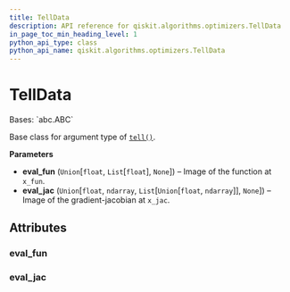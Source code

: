 ```yaml
---
title: TellData
description: API reference for qiskit.algorithms.optimizers.TellData
in_page_toc_min_heading_level: 1
python_api_type: class
python_api_name: qiskit.algorithms.optimizers.TellData
---
```


# TellData

<Class id="qiskit.algorithms.optimizers.TellData" isDedicatedPage={true} github="https://github.com/qiskit/qiskit/tree/stable/0.23/qiskit/algorithms/optimizers/steppable_optimizer.py" signature="TellData(eval_fun=None, eval_jac=None)">
  Bases: `abc.ABC`

  Base class for argument type of [`tell()`](qiskit.algorithms.optimizers.SteppableOptimizer#tell "qiskit.algorithms.optimizers.SteppableOptimizer.tell").

  **Parameters**

  *   **eval\_fun** (`Union`\[`float`, `List`\[`float`], `None`]) – Image of the function at `x_fun`.
  *   **eval\_jac** (`Union`\[`float`, `ndarray`, `List`\[`Union`\[`float`, `ndarray`]], `None`]) – Image of the gradient-jacobian at `x_jac`.

  ## Attributes

  ### eval\_fun

  <Attribute id="qiskit.algorithms.optimizers.TellData.eval_fun" name="eval_fun" attributeTypeHint="Optional[Union[float, List[float]]]" attributeValue="None" />

  ### eval\_jac

  <Attribute id="qiskit.algorithms.optimizers.TellData.eval_jac" name="eval_jac" attributeTypeHint="Optional[Union[float, numpy.ndarray, List[Union[float, numpy.ndarray]]]]" attributeValue="None" />
</Class>


